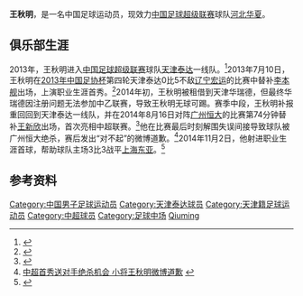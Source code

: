 {{noteta|G1=足球}}{{infobox Football biography
| name        = 王秋明
| image       = 王秋明.png
| fullname    = Wang Qiuming
| birth_date  = {{birth date and age|1993|1|9}}
| birth_place = [[中国|中国]][[天津|天津]]
| currentclub = [[河北华夏幸福足球俱乐部|河北华夏]]
| clubnumber  = 15
| height      = {{height|m=1.69}}
| position    = [[中场|中场]]
| youthyears1 = 
| youthclubs1 = [[天津泰达足球俱乐部|天津泰达]]
| years1      = 2013–2017
| clubs1      = [[天津泰达足球俱乐部|天津泰达]]
| caps1       = 39    | goals1      = 4
| years2      = 2018–
| clubs2      = [[河北华夏幸福足球俱乐部|河北华夏]]
| caps2       = 41  | goals2      = 2
| pcupdate = 2019年12月31日
| ntupdate =
}}
'''王秋明'''{{BD|1993年|1月9日|||Wang, Qiuming}}，是一名中国足球运动员，现效力[[中国足球超级联赛|中国足球超级联赛]]球队[[河北华夏幸福足球俱乐部|河北华夏]]。

==俱乐部生涯==
2013年，王秋明进入[[中国足球超级联赛|中国足球超级联赛]]球队[[天津泰达足球俱乐部|天津泰达]]一线队。<ref>{{Cite web |url=http://sports.sina.com.cn/j/2013-03-04/13296448196.shtml |title=天津泰达公布2013中超名单 |accessdate=2015-03-16 |archive-date=2018-07-11 |archive-url=https://web.archive.org/web/20180711190856/http://sports.sina.com.cn/j/2013-03-04/13296448196.shtml |dead-url=no }}</ref>2013年7月10日，王秋明在[[2013年中国足协杯|2013年中国足协杯]]第四轮天津泰达0比5不敌[[辽宁足球俱乐部|辽宁宏运]]的比赛中替补[[李本舰|李本舰]]出场，上演职业生涯首秀。<ref>{{Cite web |url=http://sports.163.com/13/0710/17/93EIP03P00051C89.html#p=93EJ8HHB0B6P0005 |title=足协杯-埃杜戴帽布兰丹2球 辽足5-0屠泰达进八强 |accessdate=2015-03-16 |archive-date=2015-04-02 |archive-url=https://web.archive.org/web/20150402140122/http://sports.163.com/13/0710/17/93EIP03P00051C89.html#p=93EJ8HHB0B6P0005 |dead-url=no }}</ref>2014年初，王秋明被租借到天津华瑞德，但最终华瑞德因注册问题无法参加中乙联赛，导致王秋明无球可踢。赛季中段，王秋明补报重回回到天津泰达一线队，并在2014年8月16日对阵[[广州恒大淘宝足球俱乐部|广州恒大]]的比赛第74分钟替补[[王新欣|王新欣]]出场，首次亮相中超联赛。<ref>{{Cite web |url=http://sports.sina.com.cn/j/2014-08-16/22027294364.shtml |title=中超-于汉超扳平刘健最后1分钟绝杀！恒大2-1泰达 |accessdate=2015-03-16 |archive-date=2015-06-28 |archive-url=https://web.archive.org/web/20150628231725/http://sports.sina.com.cn/j/2014-08-16/22027294364.shtml |dead-url=no }}</ref>他在比赛最后时刻解围失误间接导致球队被广州恒大绝杀，赛后发出“对不起”的微博道歉。<ref>[http://epaper.jwb.com.cn/jwb/html/2014-08/18/content_1145405.htm 中超首秀送对手绝杀机会 小将王秋明微博道歉] {{webarchive|url=https://web.archive.org/web/20150402135417/http://epaper.jwb.com.cn/jwb/html/2014-08/18/content_1145405.htm |date=2015-04-02 }}</ref>2014年11月2日，他射进职业生涯首球，帮助球队主场3比3战平[[上海上港集团足球俱乐部|上海东亚]]。<ref>{{Cite web |url=http://sports.enorth.com.cn/system/2014/11/02/012240472.shtml |title=天津21岁小将横空出世 王秋明：感谢教练的信任 |accessdate=2015-03-16 |archive-date=2015-04-02 |archive-url=https://web.archive.org/web/20150402131327/http://sports.enorth.com.cn/system/2014/11/02/012240472.shtml |dead-url=no }}</ref>

==参考资料==
{{reflist}}

{{2016年亚足联U23锦标赛中国参赛名单}}
{{2013年中超分类名单天津}}
{{2014年中超分类名单天津}}
{{2015年中超分类名单天津}}
{{2016年中超分类名单天津}}
{{2017年中超分类名单天津泰达}}
{{2018年中超分类名单河北}}
{{2019年中超分类名单河北}}


{{DEFAULTSORT:Wang, Qiuming}}
[[Category:中国男子足球运动员|Category:中国男子足球运动员]]
[[Category:天津泰达球员|Category:天津泰达球员]]
[[Category:天津籍足球运动员|Category:天津籍足球运动员]]
[[Category:中超球员|Category:中超球员]]
[[Category:足球中场|Category:足球中场]]
[[Category:王姓|Qiuming]]